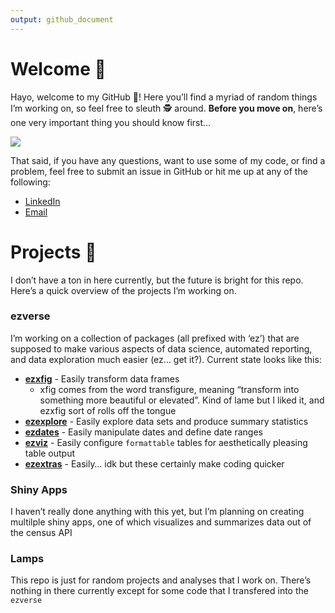 ```yaml
---
output: github_document
---
```


# Welcome 👋

Hayo, welcome to my GitHub 🐙! Here you'll find a myriad of random things I'm working on, so feel free to sleuth 🕵 around. **Before you move on**, here's one very important thing you should know first...

![](images/i_understand_nothing.gif)
<!--
![](https://media.giphy.com/media/SAAMcPRfQpgyI/giphy.gif)
-->

That said, if you have any questions, want to use some of my code, or find a problem, feel free to submit an issue in GitHub or hit me up at any of the following:

* [LinkedIn](https://www.linkedin.com/in/ericjlamphere/)
* [Email](ericjlamphere@gmail.com)

# Projects 🤖

I don't have a ton in here currently, but the future is bright for this repo. Here's a quick overview of the projects I'm working on.

### ezverse

I'm working on a collection of packages (all prefixed with 'ez') that are supposed to make various aspects of data science, automated reporting, and data exploration much easier (ez... get it?). Current state looks like this:

* [**ezxfig**](https://github.com/EricLamphere/ezxfig.git) - Easily transform data frames
  * xfig comes from the word transfigure, meaning "transform into something more beautiful or elevated". Kind of lame but I liked it, and ezxfig sort of rolls off the tongue
* [**ezexplore**](https://github.com/EricLamphere/ezexplore.git) - Easily explore data sets and produce summary statistics
* [**ezdates**](https://github.com/EricLamphere/ezdates.git) - Easily manipulate dates and define date ranges
* [**ezviz**](https://github.com/EricLamphere/ezviz.git) - Easily configure `formattable` tables for aesthetically pleasing table output
* [**ezextras**](https://github.com/EricLamphere/ezextras.git) - Easily... idk but these certainly make coding quicker

### Shiny Apps

I haven't really done anything with this yet, but I'm planning on creating multilple shiny apps, one of which visualizes and summarizes data out of the census API

### Lamps

This repo is just for random projects and analyses that I work on. There's nothing in there currently except for some code that I transfered into the `ezverse`


